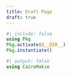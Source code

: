 ```yaml
---
title: Draft Page
draft: true
---
```


```julia
#| include: false
using Pkg
Pkg.activate(@__DIR__)
Pkg.instantiate()
```

```julia
#| output: false
using CairoMakie
```

